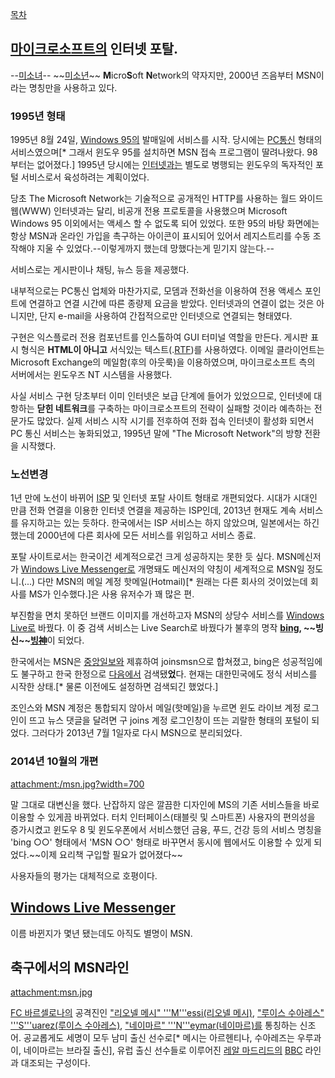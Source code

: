 [[목차]]


== [[마이크로소프트]]의 인터넷 포탈. ==
--[[미소녀]]-- ~~[[미소년]]~~
'''M'''icro'''S'''oft '''N'''etwork의 약자지만, 2000년 즈음부터 MSN이라는 명칭만을 사용하고 있다.

=== 1995년 형태 ===
1995년 8월 24일, [[Windows 95]]의 발매일에 서비스를 시작. 당시에는 [[PC통신]] 형태의 서비스였으며[* 그래서 윈도우 95를 설치하면 MSN 접속 프로그램이 딸려나왔다. 98부터는 없어졌다.] 1995년 당시에는 [[인터넷]]과는 별도로 병행되는 윈도우의 독자적인 포털 서비스로서 육성하려는 계획이었다.

당초 The Microsoft Network는 기술적으로 공개적인 HTTP를 사용하는 월드 와이드 웹(WWW) 인터넷과는 달리, 비공개 전용 프로토콜을 사용했으며 Microsoft Windows 95 이외에서는 액세스 할 수 없도록 되어 있었다. 또한 95의 바탕 화면에는 항상 MSN과 온라인 가입을 촉구하는 아이콘이 표시되어 있어서 레지스트리를 수동 조작해야 지울 수 있었다.--이렇게까지 했는데 망했다는게 믿기지 않는다.--

서비스로는 게시판이나 채팅, 뉴스 등을 제공했다.

내부적으로는 PC통신 업체와 마찬가지로, 모뎀과 전화선을 이용하여 전용 액세스 포인트에 연결하고 연결 시간에 따른 종량제 요금을 받았다. 인터넷과의 연결이 없는 것은 아니지만, 단지 e-mail을 사용하여 간접적으로만 인터넷으로 연결되는 형태였다.

구현은 익스플로러 전용 컴포넌트를 인스톨하여 GUI 터미널 역할을 만든다. 게시판 표시 형식은 '''HTML이 아니고''' 서식있는 텍스트(.[[RTF]])를 사용하였다. 이메일 클라이언트는 Microsoft Exchange의 메일함(후의 아웃룩)을 이용하였으며, 마이크로소프트 측의 서버에서는 윈도우즈 NT 시스템을 사용했다.

사실 서비스 구현 당초부터 이미 인터넷은 보급 단계에 들어가 있었으므로, 인터넷에 대항하는 '''닫힌 네트워크'''를 구축하는 마이크로소프트의 전략이 실패할 것이라 예측하는 전문가도 많았다. 실제 서비스 시작 시기를 전후하여 전화 접속 인터넷이 활성화 되면서 PC 통신 서비스는 놓화되었고, 1995년 말에 "The Microsoft Network"의 방향 전환을 시작했다.

=== 노선변경 ===
1년 만에 노선이 바뀌어 [[ISP]] 및 인터넷 포탈 사이트 형태로 개편되었다. 시대가 시대인 만큼 전화 연결을 이용한 인터넷 연결을 제공하는 ISP인데, 2013년 현재도 계속 서비스를 유지하고는 있는 듯하다. 한국에서는 ISP 서비스는 하지 않았으며, 일본에서는 하긴 했는데 2000년에 다른 회사에 모든 서비스를 위임하고 서비스 종료.

포탈 사이트로서는 한국이건 세계적으로건 크게 성공하지는 못한 듯 싶다. MSN메신저가 [[Windows Live Messenger]]로 개명돼도 메신저의 약칭이 세계적으로 MSN일 정도니.(...) 다만 MSN의 메일 계정 핫메일(Hotmail)[* 원래는 다른 회사의 것이었는데 회사를 MS가 인수했다.]은 사용 유저수가 꽤 많은 편.

부진함을 면치 못하던 브랜드 이미지를 개선하고자 MSN의 상당수 서비스를 [[Windows Live]]로 바꿨다.
이 중 검색 서비스는 Live Search로 바꿨다가 불후의 명작 '''[[bing]], ~~빙신~~[[빙神]]'''이 되었다.

한국에서는 MSN은 [[중앙일보]]와 제휴하여 joinsmsn으로 합쳐졌고, bing은 성공적임에도 불구하고 한국 한정으로 [[Daum|다음]]에서 검색됐'''었'''다. 현재는 대한민국에도 정식 서비스를 시작한 상태.[* 물론 이전에도 설정하면 검색되긴 했었다.]

조인스와 MSN 계정은 통합되지 않아서 메일(핫메일)을 누르면 윈도 라이브 계정 로그인이 뜨고 뉴스 댓글을 달려면 구 joins 계정 로그인창이 뜨는 괴랄한 형태의 포털이 되었다. 그러다가 2013년 7월 1일자로 다시 MSN으로 분리되었다.

=== 2014년 10월의 개편 ===

attachment:/msn.jpg?width=700

말 그대로 대변신을 했다. 난잡하지 않은 깔끔한 디자인에 MS의 기존 서비스들을 바로 이용할 수 있게끔 바뀌었다. 터치 인터페이스(태블릿 및 스마트폰) 사용자의 편의성을 증가시켰고 윈도우 8 및 윈도우폰에서 서비스했던 금융, 푸드, 건강 등의 서비스 명칭을 'bing ○○' 형태에서 'MSN ○○' 형태로 바꾸면서 동시에 웹에서도 이용할 수 있게 되었다.~~이제 요리책 구입할 필요가 없어졌다~~

사용자들의 평가는 대체적으로 호평이다.

== [[Windows Live Messenger]] ==
이름 바뀐지가 몇년 됐는데도 아직도 별명이 MSN.

== 축구에서의 MSN라인 ==
attachment:msn.jpg

[[FC 바르셀로나]]의 공격진인 [["리오넬 메시" '''M'''essi(리오넬 메시)]], [["루이스 수아레스" '''S'''uarez(루이스 수아레스)]], [["네이마르" '''N'''eymar(네이마르)]]를 통칭하는 신조어.
공교롭게도 세명이 모두 남미 출신 선수로[* 메시는 아르헨티나, 수아레즈는 우루과이, 네이마르는 브라질 출신], 유럽 출신 선수들로 이루어진 [[레알 마드리드]]의 [[BBC/동음이의어#s-6|BBC]] 라인과 대조되는 구성이다.
